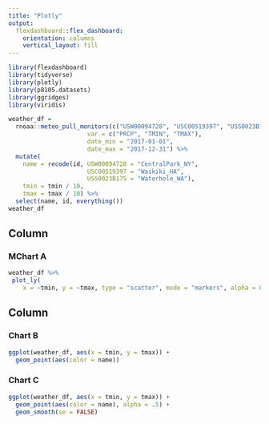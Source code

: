 ```yaml
---
title: "Plotly"
output: 
  flexdashboard::flex_dashboard:
    orientation: columns
    vertical_layout: fill
---
```


```r
library(flexdashboard)
library(tidyverse)
library(plotly)
library(p8105.datasets)
library(ggridges)
library(viridis)

```

```r
weather_df = 
  rnoaa::meteo_pull_monitors(c("USW00094728", "USC00519397", "USS0023B17S"),
                      var = c("PRCP", "TMIN", "TMAX"), 
                      date_min = "2017-01-01",
                      date_max = "2017-12-31") %>%
  mutate(
    name = recode(id, USW00094728 = "CentralPark_NY", 
                      USC00519397 = "Waikiki_HA",
                      USS0023B17S = "Waterhole_WA"),
    tmin = tmin / 10,
    tmax = tmax / 10) %>%
  select(name, id, everything())
weather_df
```



Column {data-width=650}
-----------------------------------------------------------------------

### MChart A

```r
weather_df %>%
 plot_ly(
    x = ~tmin, y = ~tmax, type = "scatter", mode = "markers", alpha = 0.5)
```

Column {data-width=350}
-----------------------------------------------------------------------

### Chart B

```r
ggplot(weather_df, aes(x = tmin, y = tmax)) + 
  geom_point(aes(color = name))
```

### Chart C

```r
ggplot(weather_df, aes(x = tmin, y = tmax)) + 
  geom_point(aes(color = name), alpha = .5) +
  geom_smooth(se = FALSE)
```

